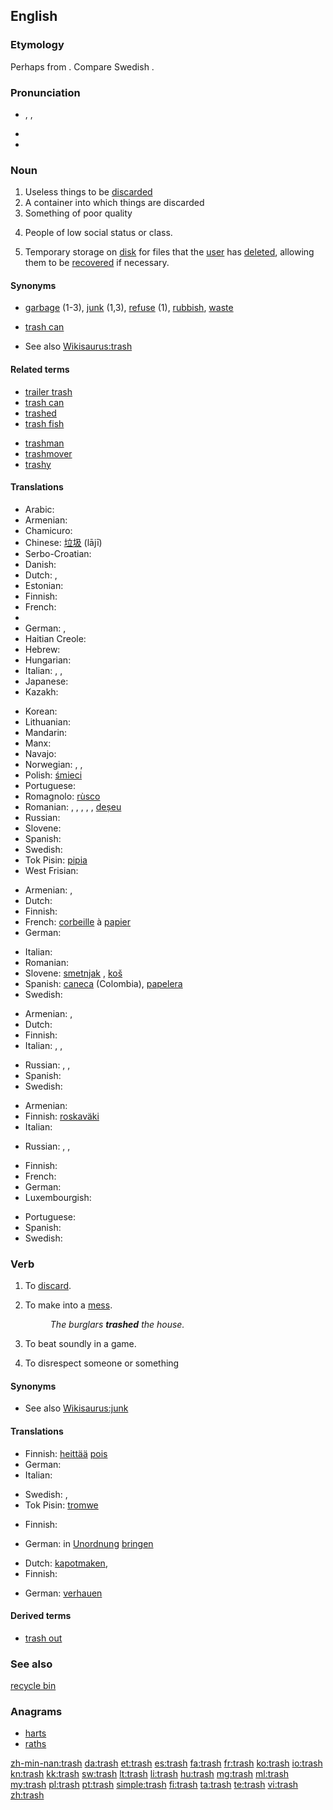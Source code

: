==English==
{{rfc-auto}}

===Etymology===
Perhaps from {{etyl|non}} {{term|tros|lang=non||rubbish, fallen leaves and twigs}}. Compare Swedish {{term|trasa|lang=sv}}.

===Pronunciation===
* {{enPR|trăsh}}, {{IPA|/træʃ/}}, {{X-SAMPA|/tr{S/}}
* {{audio|en-us-trash.ogg|Audio (US)}}
* {{rhymes|æʃ}}

===Noun===
{{en-noun|-}}

# Useless things to be [[discard]]ed
# A container into which things are discarded
# Something of poor quality
# {{slang|derogatory}} People of low social status or class. {{qualifier|See, for example, ''[[white trash]]''.}}
# {{computing}} Temporary storage on [[disk]] for files that the [[user]] has [[delete]]d, allowing them to be [[recover]]ed if necessary.

====Synonyms====
* [[garbage]] (1-3), [[junk]] (1,3), [[refuse]] (1), [[rubbish]], [[waste]]
* {{sense|container}} [[trash can]]
* See also [[Wikisaurus:trash]]

====Related terms====
{{top2}}
* [[trailer trash]]
* [[trash can]]
* [[trashed]]
* [[trash fish]]
{{mid2}}
* [[trashman]]
* [[trashmover]]
* [[trashy]]
{{bottom}}

====Translations====
{{trans-top|things to be discarded}}
* Arabic: {{t-|ar|مخلفات}}
* Armenian: {{t-|hy|աղբ|tr=aġb}}
* Chamicuro: {{tø|ccc|s̈hutechi}}
* Chinese: [[垃圾]] (lājī)
* Serbo-Croatian: {{t|sh|smeće}}
* Danish: {{t+|da|affald|n}}
* Dutch: {{t+|nl|vuilnis|m}}, {{t+|nl|vuil|n}}
* Estonian: {{t-|et|rämps}}
* Finnish: {{t+|fi|roska}}
* French: {{t+|fr|déchet|m}}
* {{trreq|Georgian}}
* German: {{t+|de|Müll|m}}, {{t+|de|Abfall|m}}
* Haitian Creole: {{tø|ht|fatra}}
* Hebrew: {{t|he|זבל|m|tr=zével}}
* Hungarian: {{t+|hu|szemét}}
* Italian: {{t+|it|spazzatura|f}}, {{t+|it|immondizia|f}}, {{t+|it|rifiuti}}
* Japanese: {{t+|ja|ごみ|tr=gomi}}
* Kazakh: {{t-|kk|қоқым|sc=Cyrl|xs=Kazakh}}
{{trans-mid}}
* Korean: {{t+|ko|쓰레기|tr=sseuregi|sc=Hang}}
* Lithuanian: {{t-|lt|šiukšlė|f|xs=Lithuanian}}
* Mandarin: {{t|cmn|废物|tr=fèiwù}}
* Manx: {{t-|gv|trustyr|xs=Manx}}
* Navajo: {{tø|nv|tsʼiilzéí}}
* Norwegian: {{t+|no|avfall|n}}, {{t+|no|søppel|n}}, {{t-|no|boss|n}}
* Polish: [[śmieci]] {{p}}
* Portuguese: {{t+|pt|lixo}}
* Romagnolo: [[rùsco]] {{m}}
* Romanian: {{t-|ro|lucru nevaloros|n}}, {{t+|ro|rebut|n}}, {{t-|ro|gunoi|n}}, {{t-|ro|rămășițe}} {{f|p}}, {{t-|ro|reziduu|n}}, [[deșeu]] {{n}}
* Russian: {{t+|ru|мусор}}
* Slovene: {{t-|sl|smet|f}}
* Spanish: {{t+|es|basura}}
* Swedish: {{t+|sv|skräp|n}}
* Tok Pisin: [[pipia]]
* West Frisian: {{t-|fy|ôffal|n|xs=West Frisian}}
{{trans-bottom}}

{{trans-top|container}}
* Armenian: {{t-|hy|աղբաման|tr=aġbaman}}, {{t-|hy|զիբիլի յաշիկ|tr=zibili yašik}}
* Dutch: {{t+|nl|vuilnisbak}}
* Finnish: {{t+|fi|roskakori}}
* French: [[corbeille]] à [[papier]]
* German: {{t+|de|Papierkorb|m}}
{{trans-mid}}
* Italian: {{t+|it|cassonetto|m}}
* Romanian: {{t-|ro|coș de hârtii|n}}
* Slovene: [[smetnjak]] {{m}}, [[koš]] {{m}}
* Spanish: [[caneca]] {{f}} (Colombia), [[papelera]] {{f}}
* Swedish: {{t+|sv|papperskorg|c}}
{{trans-bottom}}

{{trans-top|something of poor quality}}
* Armenian: {{t-|hy|աղբ|tr=aġb}}, {{t-|hy|զիբիլ|tr=zibil}}
* Dutch: {{t+|nl|prul|m}}
* Finnish: {{t+|fi|roska}}
* Italian: {{t-|it|mondezza|f}}, {{t-|it|porcheria|f}}, {{t-|it|robaccia|f}}
{{trans-mid}}
* Russian: {{t+|ru|дрянь|f|tr=drjan’|sc=Cyrl}}, {{t+|ru|ерунда|f|tr=jerundá|sc=Cyrl}}, {{t+|ru|халтура|f|tr=xaltúra|sc=Cyrl}}
* Spanish: {{t+|es|basura|f}}
* Swedish: {{t+|sv|skräp|n}}
{{trans-bottom}}

{{trans-top|people of low social status or class}}
* Armenian: {{t-|hy|թափթփուկ|tr=t’ap’t’p’uk}}
* Finnish: [[roskaväki]]
* Italian: {{t+|it|feccia|f}}
{{trans-mid}}
* Russian: {{t+|ru|отродье|n|tr=otródʹje|sc=Cyrl}}, {{t+|ru|отребье|n|tr=otrébʹje|sc=Cyrl}}, {{t+|ru|шваль|f|tr=švalʹ|sc=Cyrl}}
{{trans-bottom}}

{{trans-top|computer terminology}}
* Finnish: {{t+|fi|roskakori}}
* French: {{t+|fr|corbeille|f}}
* German: {{t+|de|Mülleimer|m}}
* Luxembourgish: {{t+|lb|Poubelle|f}}
{{trans-mid}}
* Portuguese: {{t+|pt|lixeira|f}}
* Spanish: {{t-|es|papelera|f}}
* Swedish: {{t+|sv|papperskorg|c}}
{{trans-bottom}}

===Verb===
{{en-verb|trash|es}}

# {{US}} To [[discard]].
# {{US}} To make into a [[mess]].
#: ''The burglars '''trashed''' the house.''
# {{US}} To beat soundly in a game.
# {{US}} To disrespect someone or something

====Synonyms====
* See also [[Wikisaurus:junk]]

====Translations====
{{trans-top|discard}}
* Finnish: [[heittää]] [[pois]]
* German: {{t+|de|wegwerfen}}
* Italian: {{t-|it|scartare}}
{{trans-mid}}
* Swedish: {{t+|sv|slänga}}, {{t-SOP|sv|[[kasta]] [[bort]]}}
* Tok Pisin: [[tromwe]]
{{trans-bottom}}

{{trans-top|make into a mess}}
* Finnish: {{t+|fi|sotkea}}
{{trans-mid}}
* German: in [[Unordnung]] [[bringen]]
{{trans-bottom}}

{{trans-top|beat soundly}}
* Dutch: [[kapotmaken]], {{t+|nl|stukslaan}}
* Finnish: {{t+|fi|löylyttää}}
{{trans-mid}}
* German: [[verhauen]]
{{trans-bottom}}

====Derived terms====
* [[trash out]]

===See also===
[[recycle bin]]

===Anagrams===
* [[harts#English|harts]]
* [[raths#English|raths]]

[[zh-min-nan:trash]]
[[da:trash]]
[[et:trash]]
[[es:trash]]
[[fa:trash]]
[[fr:trash]]
[[ko:trash]]
[[io:trash]]
[[kn:trash]]
[[kk:trash]]
[[sw:trash]]
[[lt:trash]]
[[li:trash]]
[[hu:trash]]
[[mg:trash]]
[[ml:trash]]
[[my:trash]]
[[pl:trash]]
[[pt:trash]]
[[simple:trash]]
[[fi:trash]]
[[ta:trash]]
[[te:trash]]
[[vi:trash]]
[[zh:trash]]